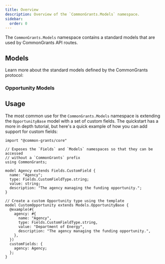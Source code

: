 ```yaml
---
title: Overview
description: Overview of the `CommonGrants.Models` namespace.
sidebar:
  order: 0
---
```



The `CommonGrants.Models` namespace contains a standard models that are used by CommonGrants API routes.

## Models

Learn more about the standard models defined by the CommonGrants protocol:

### Opportunity Models

<CardGrid>
  <LinkCard
    title="Opportunity Base"
    href="/protocol/models/opp-base"
    description="Base model for a funding opportunity"
  />
  <LinkCard
    title="Opportunity Status"
    href="/protocol/models/opp-status"
    description="Status of an opportunity, e.g. 'open'"
  />
  <LinkCard
    title="Opportunity Timeline"
    href="/protocol/models/opp-timeline"
    description="Key dates in the opportunity's timeline, e.g. application deadline"
  />
  <LinkCard
    title="Opportunity Funding"
    href="/protocol/models/opp-funding"
    description="Details about the funding available for an opportunity"
  />
</CardGrid>

## Usage

The most common use for the `CommonGrants.Models` namespace is extending the `OpportunityBase` model with a set of custom fields. The quickstart has a more in depth tutorial, but here's a quick example of how you can add support for custom fields:

```typespec
import "@common-grants/core"

// Exposes the `Fields` and `Models` namespaces so that they can be accessed
// without a `CommonGrants` prefix
using CommonGrants;

model Agency extends Fields.CustomField {
  name: "Agency";
  type: Fields.CustomFieldType.string;
  value: string;
  description: "The agency managing the funding opportunity.";
}

// Create a custom Opportunity type using the template
model CustomOpportunity extends Models.OpportunityBase {
  @example(#{
    agency: #{
      name: "Agency",
      type: Fields.CustomFieldType.string,
      value: "Department of Energy",
      description: "The agency managing the funding opportunity.",
    },
  })
  customFields: {
    agency: Agency;
  };
}
```
